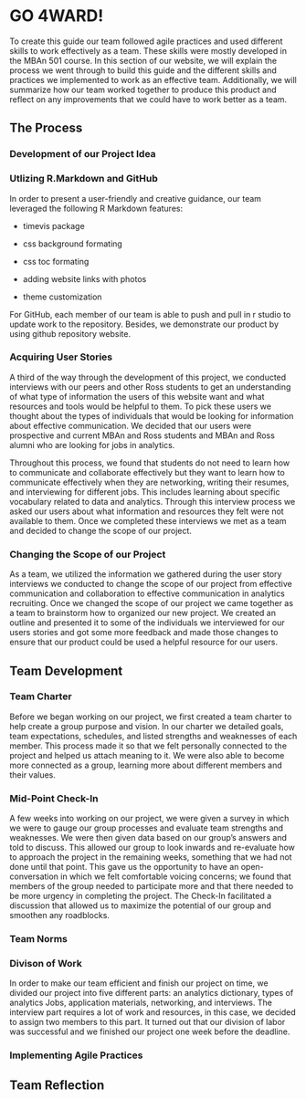 # GO 4WARD!

To create this guide our team followed agile practices and used different skills to work effectively as a team. These skills were mostly developed in the MBAn 501 course. In this section of our website, we will explain the process we went through to build this guide and the different skills and practices we implemented to work as an effective team. Additionally, we will summarize how our team worked together to produce this product and reflect on any improvements that we could have to work better as a team. 

## The Process 
### Development of our Project Idea 
### Utlizing R.Markdown and GitHub
In order to present a user-friendly and creative guidance, our team leveraged the following R Markdown features:

+ timevis package

+ css background formating

+ css toc formating

+ adding website links with photos

+ theme customization

For GitHub, each member of our team is able to push and pull in r studio to update work to the repository. Besides, we demonstrate our product by using github repository website.

### Acquiring User Stories 
 A third of the way through the development of this project, we conducted interviews with our peers and other Ross students to get an understanding of what type of information the users of this website want and what resources and tools would be helpful to them. To pick these users we thought about the types of individuals that would be looking for information about effective communication. We decided that our users were prospective and current MBAn and Ross students and MBAn and Ross alumni who are looking for jobs in analytics. 
 
Throughout this process, we found that students do not need to learn how to communicate and collaborate effectively but they want to learn how to communicate effectively when they are networking, writing their resumes, and interviewing for different jobs. This includes learning about specific vocabulary related to data and analytics. Through this interview process we asked our users about what information and resources they felt were not available to them. Once we completed these interviews we met as a team and decided to change the scope of our project. 

### Changing the Scope of our Project 

As a team, we utilized the information we gathered during the user story interviews we conducted to change the scope of our project from effective communication and collaboration to effective communication in analytics recruiting. Once we changed the scope of our project we came together as a team to brainstorm how to organized our new project. We created an outline and presented it to some of the individuals we interviewed for our users stories and got some more feedback and made those changes to ensure that our product could be used a helpful resource for our users. 


## Team Development 
### Team Charter 

Before we began working on our project, we first created a team charter to help create a group purpose and vision. In our charter we detailed goals, team expectations, schedules, and listed strengths and weaknesses of each member. This process made it so that we felt personally connected to the project and helped us attach meaning to it. We were also able to become more connected as a group, learning more about different members and their values.

### Mid-Point Check-In

A few weeks into working on our project, we were given a survey in which we were to gauge our group processes and evaluate team strengths and weaknesses. We were then given data based on our group’s answers and told to discuss. This allowed our group to look inwards and re-evaluate how to approach the project in the remaining weeks, something that we had not done until that point. This gave us the opportunity to have an open-conversation in which we felt comfortable voicing concerns; we found that members of the group needed to participate more and that there needed to be more urgency in completing the project. The Check-In facilitated a discussion that allowed us to maximize the potential of our group and smoothen any roadblocks.

### Team Norms 
### Divison of Work 

In order to make our team efficient and finish our project on time, we divided our project into five different parts: an analytics dictionary, types of analytics Jobs, application materials, networking, and interviews. The interview part requires a lot of work and resources, in this case, we decided to assign two members to this part. It turned out that our division of labor was successful and we finished our project one week before the deadline.

### Implementing Agile Practices 


## Team Reflection 








